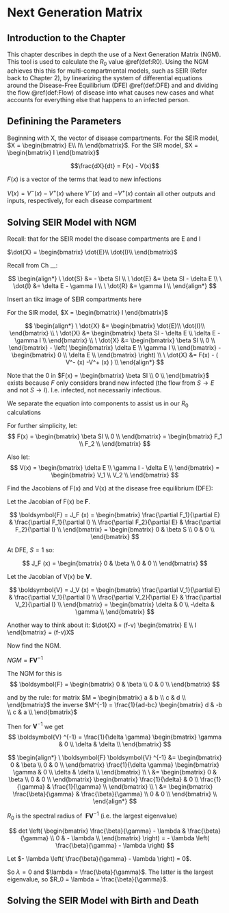 # Next Generation Matrix 

## Introduction to the Chapter
This chapter describes in depth the use of a Next Generation Matrix (NGM). This tool is used to calculate the $R_0$ value \@ref(def:R0). Using the NGM achieves this this for multi-compartmental models, such as SEIR (Refer back to Chapter 2), by linearizing the system of differential equations around the Disease-Free Equilibrium (DFE) \@ref(def:DFE) and and dividing the flow \@ref(def:Flow) of disease into what causes new cases and what accounts for everything else that happens to an infected person.

## Definining the Parameters

Beginning with X, the vector of disease compartments. For the SEIR model, $X = \begin{bmatrix} E\\ I\\ \end{bmatrix}$. For the SIR model, $X = \begin{bmatrix} I \end{bmatrix}$

$$\frac{dX}{dt} = F(x) - V(x)$$

$F(x)$ is a vector of the terms that lead to new infections

$V(x) = V^- (x) -V^+ (x)$ where $V^- (x)$ and $-V^+ (x)$ contain all other outputs and inputs, respectively, for each disease compartment

## Solving SEIR Model with NGM

Recall: that for the SEIR model the disease compartments are E and I 

$\dot{X} = \begin{bmatrix} \dot{E}\\ \dot{I}\\ \end{bmatrix}$ 

Recall from Ch __: 

$$
\begin{align*}
\ \dot{S} &= - \beta SI \\ 
\ \dot{E} &= \beta SI - \delta E \\
\ \dot{I} &= \delta E - \gamma I \\
\ \dot{R} &= \gamma I \\ 
\end{align*}
$$

Insert an tikz image of SEIR compartments here

For the SIR model, $X = \begin{bmatrix} I \end{bmatrix}$


$$
\begin{align*}
\ \dot{X} &= \begin{bmatrix} \dot{E}\\ \dot{I}\\ \end{bmatrix} \\
\ \dot{X} &= \begin{bmatrix} \beta SI - \delta E \\ \delta E - \gamma I \\ \end{bmatrix} \\
\ \dot{X} &= \begin{bmatrix} \beta SI \\ 0 \\ \end{bmatrix} - \left( \begin{bmatrix} \delta E \\ \gamma I \\ \end{bmatrix} - \begin{bmatrix} 0 \\ \delta E \\ \end{bmatrix} \right) \\
\ \dot{X} &= F(x) - ( V^- (x) -V^+ (x) ) \\
\end{align*}
$$

Note that the 0 in $F(x) = \begin{bmatrix} \beta SI \\ 0 \\ \end{bmatrix}$ exists because $F$ only considers brand new infected (the flow from $S \rightarrow E$ and not $S \rightarrow I$). I.e. infected, not necessarily infectious. 

We separate the equation into components to assist us in our $R_0$ calculations

For further simplicity, let:  
$$
F(x) = \begin{bmatrix} \beta SI \\ 0 \\ \end{bmatrix} = \begin{bmatrix} F_1 \\ F_2 \\ \end{bmatrix} 
$$

Also let:  
$$
V(x) = \begin{bmatrix} \delta E \\ \gamma I - \delta E \\ \end{bmatrix} = \begin{bmatrix} V_1 \\ V_2 \\ \end{bmatrix} 
$$

Find the Jacobians of F(x) and V(x) at the disease free equilibrium (DFE): 

Let the Jacobian of F(x) be **F**. 

$$
\boldsymbol{F} = J_F (x) = \begin{bmatrix} 
\frac{\partial F_1}{\partial E} & \frac{\partial F_1}{\partial I} \\
\frac{\partial F_2}{\partial E} & \frac{\partial F_2}{\partial I} \\
\end{bmatrix}
= \begin{bmatrix} 
0 & \beta S \\
0 & 0 \\
\end{bmatrix}
$$

At DFE, $S = 1$ so:

$$
J_F (x) 
= \begin{bmatrix} 
0 & \beta \\
0 & 0 \\
\end{bmatrix}
$$

Let the Jacobian of V(x) be **V**. 

$$
\boldsymbol{V} = J_V (x) = \begin{bmatrix} 
\frac{\partial V_1}{\partial E} & \frac{\partial V_1}{\partial I} \\
\frac{\partial V_2}{\partial E} & \frac{\partial V_2}{\partial I} \\
\end{bmatrix}
= \begin{bmatrix} 
\delta & 0 \\
-\delta & \gamma \\
\end{bmatrix}
$$

Another way to think about it: $\dot{X} = (f-v) \begin{bmatrix} E \\ I \end{bmatrix} = (f-v)X$

Now find the NGM. 

$NGM = \boldsymbol{F} \boldsymbol{V}^{-1}$

The NGM for this is 
$$
\boldsymbol{F} = \begin{bmatrix} 
0 & \beta \\
0 & 0 \\
\end{bmatrix}
$$

and by the rule: for matrix $M = \begin{bmatrix} a & b \\ c & d \\ \end{bmatrix}$ the inverse $M^{-1} = \frac{1}{ad-bc} \begin{bmatrix} d & -b \\ c & a \\ \end{bmatrix}$ 

Then for $\boldsymbol{V} ^{-1}$ we get 
$$
\boldsymbol{V} ^{-1} = \frac{1}{\delta \gamma} \begin{bmatrix} 
\gamma & 0 \\
\delta & \delta \\
\end{bmatrix}
$$

$$
\begin{align*}
\ \boldsymbol{F} \boldsymbol{V} ^{-1} &= \begin{bmatrix} 0 & \beta \\ 0 & 0 \\ \end{bmatrix}
\frac{1}{\delta \gamma} 
\begin{bmatrix} \gamma & 0 \\ \delta & \delta \\ \end{bmatrix} \\
\ &= \begin{bmatrix} 0 & \beta \\ 0 & 0 \\ \end{bmatrix}
\begin{bmatrix} \frac{1}{\delta} & 0 \\ \frac{1}{\gamma} & \frac{1}{\gamma} \\ \end{bmatrix} \\
\ &= \begin{bmatrix} \frac{\beta}{\gamma} & \frac{\beta}{\gamma} \\ 0 & 0 \\ \end{bmatrix} \\
\end{align*}
$$

$R_0$ is the spectral radius of $\ \boldsymbol{F} \boldsymbol{V} ^{-1}$ (i.e. the largest eigenvalue)

$$
det \left( \begin{bmatrix} 
\frac{\beta}{\gamma} - \lambda & \frac{\beta}{\gamma} \\
0 & - \lambda \\
\end{bmatrix} \right)
= - \lambda \left( \frac{\beta}{\gamma} - \lambda \right)
$$

Let $- \lambda \left( \frac{\beta}{\gamma} - \lambda \right) = 0$. 

So $\lambda = 0$ and $\lambda = \frac{\beta}{\gamma}$. The latter is the largest eigenvalue, so $R_0 = \lambda = \frac{\beta}{\gamma}$. 

## Solving the SEIR Model with Birth and Death
